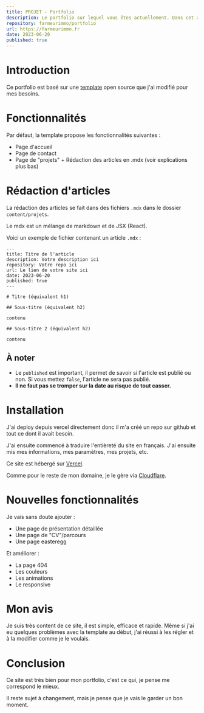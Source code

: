 ```yaml
---
title: PROJET - Portfolio
description: Le portfolio sur lequel vous êtes actuellement. Dans cet article, j'explique mon aventure, les fonctionnalités, les articles, le futur de ce nouveau site.
repository: farmeurimmo/portfolio
url: https://farmeurimmo.fr
date: 2023-06-20
published: true
---
```


# Introduction

Ce portfolio est basé sur une [template](https://vercel.com/templates/next.js/nextjs-portfolio-pageview-counter) open source que j'ai modifié pour mes besoins.

# Fonctionnalités

Par défaut, la template propose les fonctionnalités suivantes :
- Page d'accueil
- Page de contact
- Page de "projets" + Rédaction des articles en .mdx (voir explications plus bas)

# Rédaction d'articles

La rédaction des articles se fait dans des fichiers `.mdx` dans le dossier `content/projets`.

Le mdx est un mélange de markdown et de JSX (React).

Voici un exemple de fichier contenant un article `.mdx` :

```mdx
---
title: Titre de l'article
description: Votre description ici
repository: Votre repo ici
url: Le lien de votre site ici
date: 2023-06-20
published: true
---

# Titre (équivalent h1)

## Sous-titre (équivalent h2)

contenu

## Sous-titre 2 (équivalent h2)

contenu
```

## À noter

- Le `published` est important, il permet de savoir si l'article est publié ou non. Si vous mettez `false`, l'article ne sera pas publié.
- **Il ne faut pas se tromper sur la date au risque de tout casser.**

# Installation

J'ai deploy depuis vercel directement donc il m'a créé un repo sur github et tout ce dont il avait besoin.

J'ai ensuite commencé à traduire l'entièreté du site en français.
J'ai ensuite mis mes informations, mes paramètres, mes projets, etc.

Ce site est hébergé sur [Vercel](https://vercel.com/).

Comme pour le reste de mon domaine, je le gère via [Cloudflare](https://www.cloudflare.com/).

# Nouvelles fonctionnalités

Je vais sans doute ajouter :
- Une page de présentation détaillée
- Une page de "CV"/parcours
- Une page easteregg

Et améliorer :
- La page 404
- Les couleurs
- Les animations
- Le responsive

# Mon avis

Je suis très content de ce site, il est simple, efficace et rapide.
Même si j'ai eu quelques problèmes avec la template au début, j'ai réussi à les régler et à la modifier comme je le voulais.

# Conclusion

Ce site est très bien pour mon portfolio, c'est ce qui, je pense me correspond le mieux.

Il reste sujet à changement, mais je pense que je vais le garder un bon moment.

